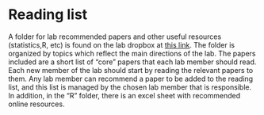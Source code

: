 # Reading list {#readingList}

A folder for lab recommended papers and other useful resources (statistics,R, etc) is found on the lab dropbox at [this link](https://www.dropbox.com/sh/52ybes4a40ypn0q/AAAL2FlVKqRJw-Z4ScuWTW7Ra?dl=0).
The folder is organized by topics which reflect the main directions of the lab. The papers included are a short list of “core” papers that each lab member should read. Each new member of the lab should start by reading the relevant papers to them. Any lab member can recommend a paper to be added to the reading list, and this list is managed by the chosen lab member that is responsible. In addition, in the “R” folder, there is an excel sheet with recommended online resources. 

